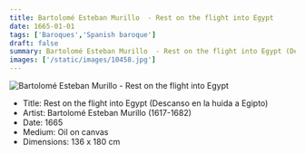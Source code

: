 ```yaml
---
title: Bartolomé Esteban Murillo  - Rest on the flight into Egypt
date: 1665-01-01
tags: ['Baroques','Spanish baroque']
draft: false
summary: Bartolomé Esteban Murillo  - Rest on the flight into Egypt (Descanso en la huida a Egipto)
images: ['/static/images/10458.jpg']
---
```


![Bartolomé Esteban Murillo  - Rest on the flight into Egypt](/static/images/10458.jpg)

* Title: Rest on the flight into Egypt (Descanso en la huida a Egipto)
* Artist: Bartolomé Esteban Murillo  (1617-1682)
* Date: 1665
* Medium: Oil on canvas
* Dimensions: 136 x 180 cm


